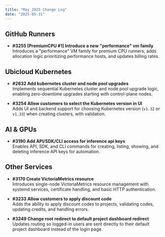 ```yaml
---
title: "May 2025 Change Log"
date: "2025-05-31"
---
```


## GitHub Runners

- **#3255 [PremiumCPU #1] Introduce a new "performance" vm family**  
  Introduces a "performance" VM family for premium CPU runners, adds allocation logic prioritizing performance hosts, and updates billing rates.

## Ubicloud Kubernetes

- **#2632 Add kubernetes cluster and node pool upgrades**  
  Implements sequential Kubernetes cluster and node pool upgrade logic, enabling zero-downtime upgrades starting with control-plane nodes.

- **#3254 Allow customers to select the Kubernetes version in UI**  
  Adds UI and backend support for choosing Kubernetes version (`v1.32` or `v1.33`) when creating clusters, with validation.

## AI & GPUs

- **#3190 Add API/SDK/CLI access for inference api keys**  
  Enables API, SDK, and CLI commands for creating, listing, showing, and deleting inference API keys for automation.

## Other Services

- **#3170 Create VictoriaMetrics resource**  
  Introduces single-node VictoriaMetrics resource management with systemd services, certificate handling, and basic HTTP authentication.

- **#3233 Allow customers to apply discount code**  
  Adds the ability to apply discount codes to projects, validating codes, updating credits, and handling errors.

- **#3249 Change root redirect to default project dashboard redirect**  
  Updates routing so logged-in users are sent directly to their default project dashboard instead of the login page.
